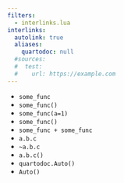 ```yaml
---
filters:
  - interlinks.lua
interlinks:
  autolink: true
  aliases:
    quartodoc: null
  #sources:
  #  test:
  #    url: https://example.com
---
```


* `some_func`
* `some_func()`
* `some_func(a=1)`
* `some_func()`{.qd-no-link}
* `some_func + some_func`
* `a.b.c`
* `~a.b.c`
* `a.b.c()`
* `quartodoc.Auto()`
* `Auto()`